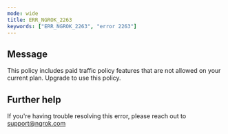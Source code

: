 ```yaml
---
mode: wide
title: ERR_NGROK_2263
keywords: ["ERR_NGROK_2263", "error 2263"]
---
```


## Message

This policy includes paid traffic policy features that are not allowed on your current plan. Upgrade to use this policy.

## Further help

If you're having trouble resolving this error, please reach out to [support@ngrok.com](mailto:support@ngrok.com?subject=Help%20with%20ERR_NGROK_2263)
